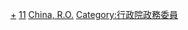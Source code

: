 [[Category:中華民國內政部相關人物|+]]
[[Category:中華民國行政院所屬部會首長|11]]
[[Category:各国内政部长|China, R.O.]]
[[Category:行政院政務委員|Category:行政院政務委員]]